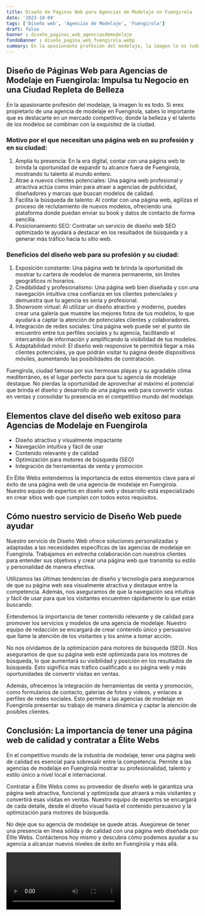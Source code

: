 ```yaml
---
title: Diseño de Páginas Web para Agencias de Modelaje en Fuengirola
date: '2023-10-04'
tags: ['Diseño web', 'Agencias de Modelaje', 'Fuengirola']
draft: false
banner : diseño_paginas_web_agenciasdemodelaje
fondoBanner : diseño_pagina_web_fuengirola.webp
summary: En la apasionante profesión del modelaje, la imagen lo es todo. Si eres propietario de una agencia de modelaje en Fuengirola, sabes lo importante que es destacarte en un mercado competitivo, donde la belleza y el talento de los modelos se combinan con la exquisitez de la ciudad.
---
```


## Diseño de Páginas Web para Agencias de Modelaje en Fuengirola: Impulsa tu Negocio en una Ciudad Repleta de Belleza

En la apasionante profesión del modelaje, la imagen lo es todo. Si eres propietario de una agencia de modelaje en Fuengirola, sabes lo importante que es destacarte en un mercado competitivo, donde la belleza y el talento de los modelos se combinan con la exquisitez de la ciudad.

### Motivo por el que necesitan una página web en su profesión y en su ciudad:

1. Amplía tu presencia: En la era digital, contar con una página web te brinda la oportunidad de expandir tu alcance fuera de Fuengirola, mostrando tu talento al mundo entero.
2. Atrae a nuevos clientes potenciales: Una página web profesional y atractiva actúa como imán para atraer a agencias de publicidad, diseñadores y marcas que buscan modelos de calidad.
3. Facilita la búsqueda de talento: Al contar con una página web, agilizas el proceso de reclutamiento de nuevos modelos, ofreciendo una plataforma donde puedan enviar su book y datos de contacto de forma sencilla.
4. Posicionamiento SEO: Contratar un servicio de diseño web SEO optimizado te ayudará a destacar en los resultados de búsqueda y a generar más tráfico hacia tu sitio web.

### Beneficios del diseño web para su profesión y su ciudad:

1. Exposición constante: Una página web te brinda la oportunidad de mostrar tu cartera de modelos de manera permanente, sin límites geográficos ni horarios.
2. Credibilidad y profesionalismo: Una página web bien diseñada y con una navegación intuitiva crea confianza en los clientes potenciales y demuestra que tu agencia es seria y profesional.
3. Showroom virtual: Al utilizar un diseño atractivo y moderno, puedes crear una galería que muestre las mejores fotos de tus modelos, lo que ayudará a captar la atención de potenciales clientes y colaboradores.
4. Integración de redes sociales: Una página web puede ser el punto de encuentro entre tus perfiles sociales y tu agencia, facilitando el intercambio de información y amplificando la visibilidad de tus modelos.
5. Adaptabilidad móvil: El diseño web responsive te permitirá llegar a más clientes potenciales, ya que podrán visitar tu página desde dispositivos móviles, aumentando las posibilidades de contratación.

Fuengirola, ciudad famosa por sus hermosas playas y su agradable clima mediterráneo, es el lugar perfecto para que tu agencia de modelaje destaque. No pierdas la oportunidad de aprovechar al máximo el potencial que brinda el diseño y desarrollo de una página web para convertir visitas en ventas y consolidar tu presencia en el competitivo mundo del modelaje.

<GifSeo />

<Cta />

## Elementos clave del diseño web exitoso para Agencias de Modelaje en Fuengirola

- Diseño atractivo y visualmente impactante
- Navegación intuitiva y fácil de usar
- Contenido relevante y de calidad
- Optimización para motores de búsqueda (SEO)
- Integración de herramientas de venta y promoción

En Élite Webs entendemos la importancia de estos elementos clave para el éxito de una página web de una agencia de modelaje en Fuengirola. Nuestro equipo de expertos en diseño web y desarrollo está especializado en crear sitios web que cumplan con todos estos requisitos.

## Cómo nuestro servicio de Diseño Web puede ayudar

Nuestro servicio de Diseño Web ofrece soluciones personalizadas y adaptadas a las necesidades específicas de las agencias de modelaje en Fuengirola. Trabajamos en estrecha colaboración con nuestros clientes para entender sus objetivos y crear una página web que transmita su estilo y personalidad de manera efectiva.

Utilizamos las últimas tendencias de diseño y tecnología para asegurarnos de que su página web sea visualmente atractiva y destaque entre la competencia. Además, nos aseguramos de que la navegación sea intuitiva y fácil de usar para que los visitantes encuentren rápidamente lo que están buscando.

Entendemos la importancia de tener contenido relevante y de calidad para promover los servicios y modelos de una agencia de modelaje. Nuestro equipo de redacción se encargará de crear contenido único y persuasivo que llame la atención de los visitantes y los anime a tomar acción.

No nos olvidamos de la optimización para motores de búsqueda (SEO). Nos aseguramos de que su página web esté optimizada para los motores de búsqueda, lo que aumentará su visibilidad y posición en los resultados de búsqueda. Esto significa más tráfico cualificado a su página web y más oportunidades de convertir visitas en ventas.

Además, ofrecemos la integración de herramientas de venta y promoción, como formularios de contacto, galerías de fotos y videos, y enlaces a perfiles de redes sociales. Esto permite a las agencias de modelaje en Fuengirola presentar su trabajo de manera dinámica y captar la atención de posibles clientes.

## Conclusión: La importancia de tener una página web de calidad y contratar a Élite Webs

En el competitivo mundo de la industria de modelaje, tener una página web de calidad es esencial para sobresalir entre la competencia. Permite a las agencias de modelaje en Fuengirola mostrar su profesionalidad, talento y estilo único a nivel local e internacional.

Contratar a Élite Webs como su proveedor de diseño web le garantiza una página web atractiva, funcional y optimizada que atraerá a más visitantes y convertirá esas visitas en ventas. Nuestro equipo de expertos se encargará de cada detalle, desde el diseño visual hasta el contenido persuasivo y la optimización para motores de búsqueda.

No deje que su agencia de modelaje se quede atrás. Asegúrese de tener una presencia en línea sólida y de calidad con una página web diseñada por Élite Webs. Contáctenos hoy mismo y descubra cómo podemos ayudar a su agencia a alcanzar nuevos niveles de éxito en Fuengirola y más allá.

<Video />

<CtaBot job='Agencias de Modelaje' city='Fuengirola'/>

<Gmaps query='Fuengirola+españa+maps' />
